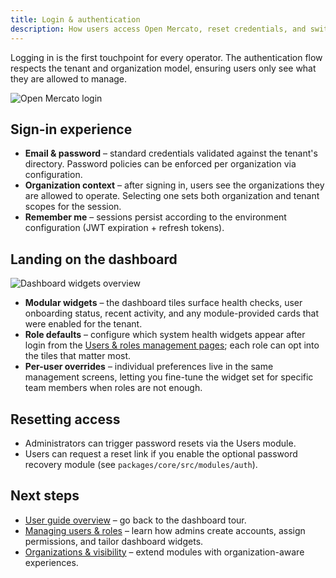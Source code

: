 ```yaml
---
title: Login & authentication
description: How users access Open Mercato, reset credentials, and switch organizations.
---
```


Logging in is the first touchpoint for every operator. The authentication flow respects the tenant and organization model, ensuring users only see what they are allowed to manage.

![Open Mercato login](/screenshots/open-mercato-login.png)

## Sign-in experience

- **Email & password** – standard credentials validated against the tenant's directory. Password policies can be enforced per organization via configuration.
- **Organization context** – after signing in, users see the organizations they are allowed to operate. Selecting one sets both organization and tenant scopes for the session.
- **Remember me** – sessions persist according to the environment configuration (JWT expiration + refresh tokens).

## Landing on the dashboard

![Dashboard widgets overview](/screenshots/open-mercato-dashboard.png)

- **Modular widgets** – the dashboard tiles surface health checks, user onboarding status, recent activity, and any module-provided cards that were enabled for the tenant.
- **Role defaults** – configure which system health widgets appear after login from the [Users & roles management pages](./users-and-roles); each role can opt into the tiles that matter most.
- **Per-user overrides** – individual preferences live in the same management screens, letting you fine-tune the widget set for specific team members when roles are not enough.

## Resetting access

- Administrators can trigger password resets via the Users module.
- Users can request a reset link if you enable the optional password recovery module (see `packages/core/src/modules/auth`).

## Next steps

- [User guide overview](./overview) – go back to the dashboard tour.
- [Managing users & roles](./users-and-roles) – learn how admins create accounts, assign permissions, and tailor dashboard widgets.
- [Organizations & visibility](../customization/create-first-module) – extend modules with organization-aware experiences.
